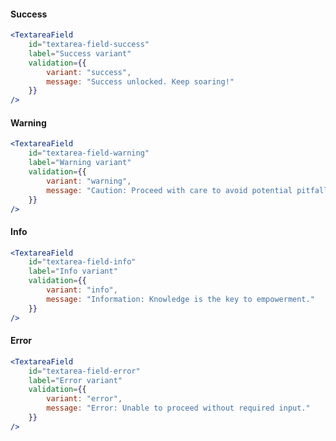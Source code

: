 
#### Success
<NewfoldRoot>
    <TextareaField 
        id="textarea-field-success"
        label="Success variant"
        validation={{
            variant: "success",
            message: "Success unlocked. Keep soaring!"
        }}
    />
</NewfoldRoot>

```jsx
<TextareaField 
    id="textarea-field-success"
    label="Success variant"
    validation={{
        variant: "success",
        message: "Success unlocked. Keep soaring!"
    }}
/>
```

#### Warning
<NewfoldRoot>
    <TextareaField 
        id="textarea-field-warning"
        label="Warning variant"
        validation={{
            variant: "warning",
            message: "Caution: Proceed with care to avoid potential pitfalls."
        }}
    />
</NewfoldRoot>

```jsx
<TextareaField 
    id="textarea-field-warning"
    label="Warning variant"
    validation={{
        variant: "warning",
        message: "Caution: Proceed with care to avoid potential pitfalls."
    }}
/>
```

#### Info
<NewfoldRoot>
    <TextareaField 
        id="textarea-field-info"
        label="Info variant"
        validation={{
            variant: "info",
            message: "Information: Knowledge is the key to empowerment."
        }}
    />
</NewfoldRoot>

```jsx
<TextareaField 
    id="textarea-field-info"
    label="Info variant"
    validation={{
        variant: "info",
        message: "Information: Knowledge is the key to empowerment."
    }}
/>
```

#### Error
<NewfoldRoot>
    <TextareaField 
        id="textarea-field-error"
        label="Error variant"
        validation={{
            variant: "error",
            message: "Error: Unable to proceed without required input."
        }}
    />
</NewfoldRoot>

```jsx
<TextareaField 
    id="textarea-field-error"
    label="Error variant"
    validation={{
        variant: "error",
        message: "Error: Unable to proceed without required input."
    }}
/>
```
